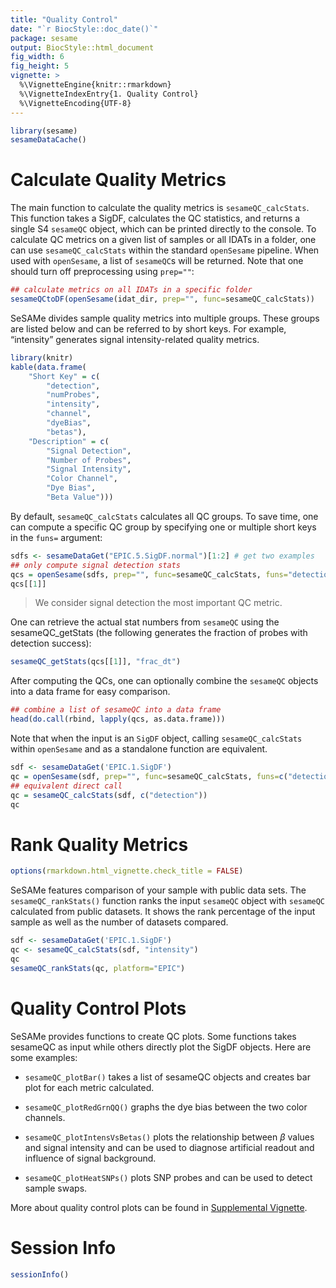 ```yaml
---
title: "Quality Control"
date: "`r BiocStyle::doc_date()`"
package: sesame
output: BiocStyle::html_document
fig_width: 6
fig_height: 5
vignette: >
  %\VignetteEngine{knitr::rmarkdown}
  %\VignetteIndexEntry{1. Quality Control}
  %\VignetteEncoding{UTF-8}
---
```


```r
library(sesame)
sesameDataCache()
```

# Calculate Quality Metrics

The main function to calculate the quality metrics is `sesameQC_calcStats`.
This function takes a SigDF, calculates the QC statistics, and returns a single
S4 `sesameQC` object, which can be printed directly to the console. To calculate
QC metrics on a given list of samples or all IDATs in a folder, one can use
`sesameQC_calcStats` within the standard `openSesame` pipeline. When used with
`openSesame`, a list of `sesameQC`s will be returned. Note that one should turn
off preprocessing using `prep=""`:

```r
## calculate metrics on all IDATs in a specific folder
sesameQCtoDF(openSesame(idat_dir, prep="", func=sesameQC_calcStats))
```

SeSAMe divides sample quality metrics into multiple groups. These groups are
listed below and can be referred to by short keys. For example, "intensity"
generates signal intensity-related quality metrics.

```r
library(knitr)
kable(data.frame(
    "Short Key" = c(
        "detection",
        "numProbes",
        "intensity",
        "channel",
        "dyeBias",
        "betas"),
    "Description" = c(
        "Signal Detection",
        "Number of Probes",
        "Signal Intensity",
        "Color Channel",
        "Dye Bias",
        "Beta Value")))
```

By default, `sesameQC_calcStats` calculates all QC groups. To save time, one
can compute a specific QC group by specifying one or multiple short keys in
the `funs=` argument:

```r
sdfs <- sesameDataGet("EPIC.5.SigDF.normal")[1:2] # get two examples
## only compute signal detection stats
qcs = openSesame(sdfs, prep="", func=sesameQC_calcStats, funs="detection")
qcs[[1]]
```

> We consider signal detection the most important QC metric.

One can retrieve the actual stat numbers from `sesameQC` using the
sesameQC_getStats (the following generates the fraction of probes with
detection success):

```r
sesameQC_getStats(qcs[[1]], "frac_dt")
```

After computing the QCs, one can optionally combine the `sesameQC` objects into
a data frame for easy comparison.

```r
## combine a list of sesameQC into a data frame
head(do.call(rbind, lapply(qcs, as.data.frame)))
```

Note that when the input is an `SigDF` object, calling `sesameQC_calcStats`
within `openSesame` and as a standalone function are equivalent.

```r
sdf <- sesameDataGet('EPIC.1.SigDF')
qc = openSesame(sdf, prep="", func=sesameQC_calcStats, funs=c("detection"))
## equivalent direct call
qc = sesameQC_calcStats(sdf, c("detection"))
qc
```

# Rank Quality Metrics

```r
options(rmarkdown.html_vignette.check_title = FALSE)
```

SeSAMe features comparison of your sample with public data sets. The
`sesameQC_rankStats()` function ranks the input `sesameQC` object with
`sesameQC` calculated from public datasets. It shows the rank percentage of the
input sample as well as the number of datasets compared.

```r
sdf <- sesameDataGet('EPIC.1.SigDF')
qc <- sesameQC_calcStats(sdf, "intensity")
qc
sesameQC_rankStats(qc, platform="EPIC")
```

# Quality Control Plots

SeSAMe provides functions to create QC plots. Some functions takes sesameQC as
input while others directly plot the SigDF objects. Here are some examples:

- `sesameQC_plotBar()` takes a list of sesameQC objects and creates bar
plot for each metric calculated.

- `sesameQC_plotRedGrnQQ()` graphs the dye bias between the two color channels.

- `sesameQC_plotIntensVsBetas()` plots the relationship between $\beta$ values
  and signal intensity and can be used to diagnose artificial readout and
  influence of signal background.

- `sesameQC_plotHeatSNPs()` plots SNP probes and can be used to detect sample
  swaps.

More about quality control plots can be found in [Supplemental
Vignette](https://zhou-lab.github.io/sesame/v1.16/supplemental.html#qc).

# Session Info

```r
sessionInfo()
```
